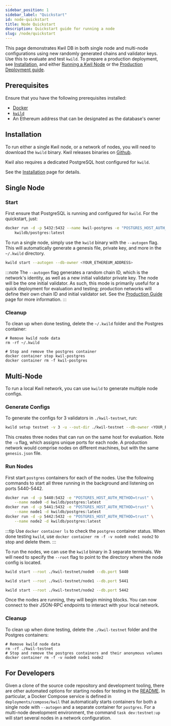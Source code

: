 ```yaml
---
sidebar_position: 1
sidebar_label: "Quickstart"
id: node-quickstart
title: Node Quickstart
description: Quickstart guide for running a node
slug: /node/quickstart
---
```


This page demonstrates Kwil DB in both single node and multi-node configurations
using new randomly generated chains and validator keys. Use this to evaluate and
test `kwild`. To prepare a production deployment, see
[Installation](/docs/daemon/installation), and either [Running a Kwil Node](/docs/daemon/kwild)
or the [Production Deployment guide](/docs/node/production).

## Prerequisites

Ensure that you have the following prerequisites installed:

- [Docker](https://docs.docker.com/get-started/get-docker/)
- [`kwild`](https://github.com/kwilteam/kwil-db/releases)
- An Ethereum address that can be designated as the database's owner

## Installation

To run either a single Kwil node, or a network of nodes, you will need to download the `kwild` binary.  Kwil releases
binaries on [Github](https://github.com/kwilteam/kwil-db/releases).

Kwil also requires a dedicated PostgreSQL host configured for `kwild`.

See the [Installation](/docs/daemon/installation) page for details.

## Single Node

### Start

First ensure that PostgreSQL is running and configured for `kwild`. For the quickstart, just:

```bash
docker run -d -p 5432:5432 --name kwil-postgres -e "POSTGRES_HOST_AUTH_METHOD=trust" \
    kwildb/postgres:latest
```

To run a single node, simply use the `kwild` binary with the `--autogen` flag.
This will automatically generate a genesis file, private key, and more in the
`~/.kwild` directory.

```bash
kwild start --autogen --db-owner <YOUR_ETHEREUM_ADDRESS>
```

:::note
The `--autogen` flag generates a random chain ID, which is the network's identity, as well as a new initial validator private key.
The node will be the one initial validator.
As such, this mode is primarily useful for a quick deployment for evaluation and testing; production networks will define their own chain ID and initial validator set. See the [Production Guide](/docs/node/production) page for more information.
:::

### Cleanup

To clean up when done testing, delete the `~/.kwild` folder and the Postgres container:

```shell
# Remove kwild node data
rm -rf ~/.kwild

# Stop and remove the postgres container
docker container stop kwil-postgres
docker container rm -f kwil-postgres
```

## Multi-Node

To run a local Kwil network, you can use `kwild` to generate multiple node configs.

### Generate Configs

To generate the configs for 3 validators in `./kwil-testnet`, run:

```bash
kwild setup testnet -v 3 -u --out-dir ./kwil-testnet --db-owner <YOUR_ETHEREUM_ADDRESS>
```

This creates three nodes that can run on the same host for evaluation. Note the `-u` flag, which assigns unique ports for each node.
A production network would comprise nodes on different machines, but with the same `genesis.json` file.

### Run Nodes

First start `postgres` containers for each of the nodes. Use the following
commands to start all three running in the background and listening on ports 5440-5442.

```bash
docker run -d -p 5440:5432 -e "POSTGRES_HOST_AUTH_METHOD=trust" \
    --name node0 -d kwildb/postgres:latest
docker run -d -p 5441:5432 -e "POSTGRES_HOST_AUTH_METHOD=trust" \
    --name node1 -d kwildb/postgres:latest
docker run -d -p 5442:5432 -e "POSTGRES_HOST_AUTH_METHOD=trust" \
    --name node2 -d kwildb/postgres:latest
```

:::tip
Use `docker container ls` to check the `postgres` container status. When done testing
`kwild`, use `docker container rm -f -v node0 node1 node2` to stop and delete them.
:::

To run the nodes, we can use the `kwild` binary in 3 separate terminals.  We will need to specify the `--root` flag to
point to the directory where the node config is located.

```bash title="Terminal 1"
kwild start --root ./kwil-testnet/node0 --db.port 5440
```

```bash title="Terminal 2"
kwild start --root ./kwil-testnet/node1 --db.port 5441
```

```bash title="Terminal 3"
kwild start --root ./kwil-testnet/node2 --db.port 5442
```

Once the nodes are running, they will begin mining blocks.  You can now connect to their JSON-RPC
endpoints to interact with your local network.

### Cleanup

To clean up when done testing, delete the `./kwil-testnet` folder and the Postgres containers:

```shell
# Remove kwild node data
rm -rf ./kwil-testnet
# Stop and remove the postgres containers and their anonymous volumes
docker container rm -f -v node0 node1 node2
```

## For Developers

Given a clone of the source code repository and development tooling, there are
other automated options for starting nodes for testing in the
[README](https://github.com/kwilteam/kwil-db/blob/main/README.md). In
particular, a Docker Compose service is defined in `deployments/compose/kwil`
that automatically starts containers for both a single node with `--autogen` and
a separate container for `postgres`. For a multi-node development environment,
the command `task dev:testnet:up` will start several nodes in a network
configuration.
